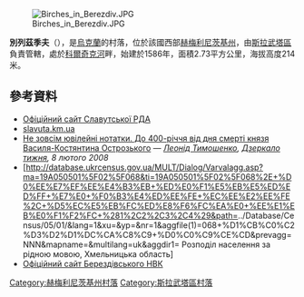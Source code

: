 [[Image:Birches_in_Berezdiv.JPG|right]]

{{coord|50|27|21|N|27|7|10|E|scale:100000|display=title}}

'''別列茲季夫'''（{{lang-uk|Берездів}}），是[[烏克蘭|烏克蘭]]的村落，位於該國西部[[赫梅利尼茨基州|赫梅利尼茨基州]]，由[[斯拉武塔區|斯拉武塔區]]負責管轄，處於[[科爾奇克河_(斯盧奇河支流)|科爾奇克河]]畔，始建於1586年，面積2.73平方公里，海拔高度214米。

==參考資料==
* [https://web.archive.org/web/20120123094318/http://www.slavuta-rda.com/index.php3 Офіційний сайт Славутської РДА]
* [http://www.slavuta.km.ua/ slavuta.km.ua]{{Wayback|url=http://www.slavuta.km.ua/ |date=20151201215401 }}
* [http://gazeta.dt.ua/SOCIETY/ne_zovsim_yuvileyni_notatki__do_400-richchya_vid_dnya_smerti_knyazya_vasilya-kostyantina_ostrozkogo.html Не зовсім ювілейні нотатки. До 400-річчя від дня смерті князя Василя-Костянтина Острозького]{{Wayback|url=http://gazeta.dt.ua/SOCIETY/ne_zovsim_yuvileyni_notatki__do_400-richchya_vid_dnya_smerti_knyazya_vasilya-kostyantina_ostrozkogo.html |date=20160304190835 }} — ''[[Леонід_Тимошенко|Леонід Тимошенко]], [[Дзеркало_тижня|Дзеркало тижня]], 8 лютого 2008''
* [http://database.ukrcensus.gov.ua/MULT/Dialog/Varvalagg.asp?ma=19A050501%5F02%5F068&ti=19A050501%5F02%5F068%2E+%D0%EE%E7%EF%EE%E4%B3%EB+%ED%E0%F1%E5%EB%E5%ED%ED%FF+%E7%E0+%F0%B3%E4%ED%EE%FE+%EC%EE%E2%EE%FE%2C+%D5%EC%E5%EB%FC%ED%E8%F6%FC%EA%E0+%EE%E1%EB%E0%F1%F2%FC+%281%2C2%2C3%2C4%29&path=../Database/Census/05/01/&lang=1&xu=&yp=&nr=1&aggfile(1)=068+%D1%CB%C0%C2%D3%D2%D1%DC%CA%C8%C9+%D0%C0%C9%CE%CD&prevagg=NNN&mapname=&multilang=uk&aggdir1= Розподіл населення за рідною мовою, Хмельницька область] {{Wayback|url=http://database.ukrcensus.gov.ua/MULT/Dialog/Varvalagg.asp?ma=19A050501_02_068&ti=19A050501_02_068.+%D0%EE%E7%EF%EE%E4%B3%EB+%ED%E0%F1%E5%EB%E5%ED%ED%FF+%E7%E0+%F0%B3%E4%ED%EE%FE+%EC%EE%E2%EE%FE%2C+%D5%EC%E5%EB%FC%ED%E8%F6%FC%EA%E0+%EE%E1%EB%E0%F1%F2%FC+%281%2C2%2C3%2C4%29&path=..%2FDatabase%2FCensus%2F05%2F01%2F&lang=1&xu=&yp=&nr=1&aggfile%281%29=068+%D1%CB%C0%C2%D3%D2%D1%DC%CA%C8%C9+%D0%C0%C9%CE%CD&prevagg=NNN&mapname=&multilang=uk&aggdir1= |date=20160304200450 }}
* [http://www.berezdiv.at.ua Офіційний сайт Берездівського НВК]{{Wayback|url=http://www.berezdiv.at.ua/ |date=20190409073718 }}

{{DEFAULTSORT:Берездів}}
[[Category:赫梅利尼茨基州村落|Category:赫梅利尼茨基州村落]]
[[Category:斯拉武塔區村落|Category:斯拉武塔區村落]]


{{Khmelnytskyi-geo-stub}}